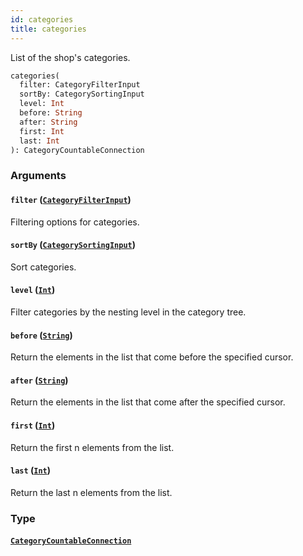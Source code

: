 ```yaml
---
id: categories
title: categories
---
```


List of the shop's categories.

```graphql
categories(
  filter: CategoryFilterInput
  sortBy: CategorySortingInput
  level: Int
  before: String
  after: String
  first: Int
  last: Int
): CategoryCountableConnection

```

### Arguments

#### `filter` ([`CategoryFilterInput`](../../../developer/api-reference/inputs/category-filter-input))

Filtering options for categories.

#### `sortBy` ([`CategorySortingInput`](../../../developer/api-reference/inputs/category-sorting-input))

Sort categories.

#### `level` ([`Int`](../../../developer/api-reference/scalars/int))

Filter categories by the nesting level in the category tree.

#### `before` ([`String`](../../../developer/api-reference/scalars/string))

Return the elements in the list that come before the specified cursor.

#### `after` ([`String`](../../../developer/api-reference/scalars/string))

Return the elements in the list that come after the specified cursor.

#### `first` ([`Int`](../../../developer/api-reference/scalars/int))

Return the first n elements from the list.

#### `last` ([`Int`](../../../developer/api-reference/scalars/int))

Return the last n elements from the list.

### Type

#### [`CategoryCountableConnection`](../../../developer/api-reference/objects/category-countable-connection)
